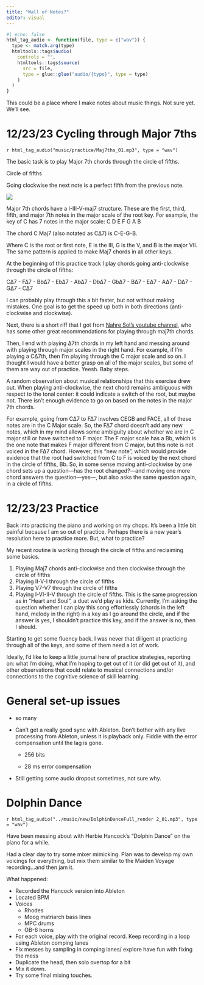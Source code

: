 ```yaml
---
title: "Wall of Notes?"
editor: visual
---
```


```r
#| echo: false
html_tag_audio <- function(file, type = c("wav")) {
  type <- match.arg(type)
  htmltools::tags$audio(
    controls = "",
    htmltools::tags$source(
      src = file,
      type = glue::glue("audio/{type}", type = type)
    )
  )
}

```

This could be a place where I make notes about music things. Not sure yet. We'll see.

# 12/23/23 Cycling through Major 7ths

`r html_tag_audio("music/practice/Maj7ths_01.mp3", type = "wav")`

The basic task is to play Major 7th chords through the circle of fifths.

::: {.column-margin}
Circle of fifths

Going clockwise the next note is a perfect fifth from the previous note. 

![](images/Captura-de-Pantalla-2021-07-08-a-la-s--10.25.22-a.-m..png)

:::

Major 7th chords have a I-III-V-maj7 structure. These are the first, third, fifth, and major 7th notes in the major scale of the root key. For example, the key of C has 7 notes in the major scale: C D E F G A B

The chord C Maj7 (also notated as C∆7) is C-E-G-B.

Where C is the root or first note, E is the III, G is the V, and B is the major VII. The same pattern is applied to make Maj7 chords in all other keys. 

At the beginning of this practice track I play chords going anti-clockwise through the circle of fifths:

C∆7 - F∆7 - Bb∆7 - Eb∆7 - Ab∆7 - Db∆7 - Gb∆7 - B∆7 - E∆7 - A∆7 - D∆7 - G∆7 - C∆7

I can probably play through this a bit faster, but not without making mistakes. One goal is to get the speed up both in both directions (anti-clockwise and clockwise).

Next, there is a short riff that I got from [Nahre Sol's youtube channel](https://www.youtube.com/watch?v=CML0EgoqpxU), who has some other great recommendations for playing through maj7th chords.

Then, I end with playing ∆7th chords in my left hand and messing around with playing through major scales in the right hand. For example, if I'm playing a C∆7th, then I'm playing through the C major scale and so on. I thought I would have a better grasp on all of the major scales, but some of them are way out of practice. Yeesh. Baby steps.

A random observation about musical relationships that this exercise drew out. When playing anti-clockwise, the next chord remains ambiguous with respect to the tonal center: it could indicate a switch of the root, but maybe not. There isn't enough evidence to go on based on the notes in the major 7th chords.

For example, going from C∆7 to F∆7 involves CEGB and FACE, all of these notes are in the C Major scale. So, the F∆7 chord doesn't add any new notes, which in my mind allows some ambiguity about whether we are in C major still or have switched to F major. The F major scale has a Bb, which is the one note that makes F major different from C major, but this note is not voiced in the F∆7 chord. However, this "new note", which would provide evidence that the root had switched from C to F is voiced by the next chord in the circle of fifths, Bb. So, in some sense moving anti-clockwise by one chord sets up a question---has the root changed?---and moving one more chord answers the question---yes---, but also asks the same question again, in a circle of fifths.

# 12/23/23 Practice

Back into practicing the piano and working on my chops. It's been a little bit painful because I am so out of practice. Perhaps there is a new year's resolution here to practice more. But, what to practice?

My recent routine is working through the circle of fifths and reclaiming some basics.

1.  Playing Maj7 chords anti-clockwise and then clockwise through the circle of fifths
2.  Playing II-V-I through the circle of fifths
3.  Playing V7-V7 through the circle of fifths
4.  Playing I-VI-II-V through the circle of fifths. This is the same progression as in "Heart and Soul", a duet we'd play as kids. Currently, I'm asking the question whether I can play this song effortlessly (chords in the left hand, melody in the right) in a key as I go around the circle, and if the answer is yes, I shouldn't practice this key, and if the answer is no, then I should.

Starting to get some fluency back. I was never that diligent at practicing through all of the keys, and some of them need a lot of work.

Ideally, I'd like to keep a little journal here of practice strategies, reporting on: what I'm doing, what I'm hoping to get out of it (or did get out of it), and other observations that could relate to musical connections and/or connections to the cognitive science of skill learning.

# General set-up issues

-   so many

-   Can't get a really good sync with Ableton. Don't bother with any live processing from Ableton, unless it is playback only. Fiddle with the error compensation until the lag is gone.

    -   256 bits

    -   28 ms error compensation

-   Still getting some audio dropout sometimes, not sure why.

# Dolphin Dance

`r html_tag_audio("../music/new/DolphinDanceFull_render 2_01.mp3", type = "wav")`

Have been messing about with Herbie Hancock's "Dolphin Dance" on the piano for a while.

Had a clear day to try some mixer mimicking. Plan was to develop my own voicings for everything, but mix them similar to the Maiden Voyage recording...and then jam it.

What happened:

-   Recorded the Hancock version into Ableton
-   Located BPM
-   Voices
    -   Rhodes
    -   Moog matriarch bass lines
    -   MPC drums
    -   OB-6 horns
-   For each voice, play with the original record. Keep recording in a loop using Ableton comping lanes
-   Fix messes by sampling in comping lanes/ explore have fun with fixing the mess
-   Duplicate the head, then solo overtop for a bit
-   Mix it down.
-   Try some final mixing touches.
